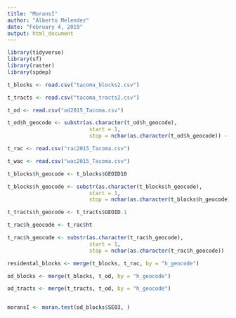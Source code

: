 ```yaml
---
title: "MoransI"
author: "Alberto Melendez"
date: "February 4, 2019"
output: html_document
---
```


```r
library(tidyverse)
library(sf)
library(raster)
library(spdep)

t_blocks <- read.csv("tacoma_blocks2.csv")

t_tracts <- read.csv("tacoma_tracts2.csv")

t_od <- read.csv("od2015_Tacoma.csv")

t_od$h_geocode <- substr(as.character(t_od$h_geocode),
                          start = 1,
                          stop = nchar(as.character(t_od$h_geocode)) - 4)

t_rac <- read.csv("rac2015_Tacoma.csv")

t_wac <- read.csv("wac2015_Tacoma.csv")

t_blocks$h_geocode <- t_blocks$GEOID10

t_blocks$h_geocode <- substr(as.character(t_blocks$h_geocode),
                          start = 1,
                          stop = nchar(as.character(t_blocks$h_geocode)) - 4)

t_tracts$h_geocode <- t_tracts$GEOID.1

t_rac$h_geocode <- t_rac$ht

t_rac$h_geocode <- substr(as.character(t_rac$h_geocode),
                          start = 1,
                          stop = nchar(as.character(t_rac$h_geocode)) - 4)

residental_blocks <- merge(t_blocks, t_rac, by = "h_geocode")

od_blocks <- merge(t_blocks, t_od, by = "h_geocode")

od_tracts <- merge(t_tracts, t_od, by = "h_geocode")


moransI <- moran.test(od_blocks$SE03, )


```
